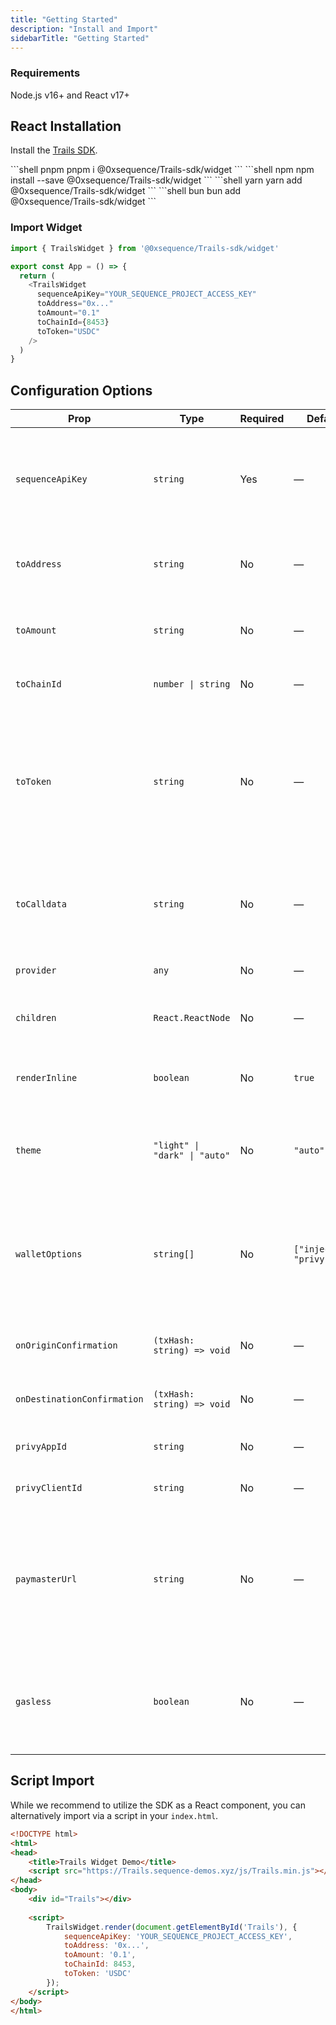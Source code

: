 ```yaml
---
title: "Getting Started"
description: "Install and Import"
sidebarTitle: "Getting Started"
---
```


### Requirements
Node.js v16+ and React v17+

## React Installation

Install the [Trails SDK](https://github.com/0xsequence/Trails/tree/master).

<CodeGroup>
```shell pnpm
pnpm i @0xsequence/Trails-sdk/widget
```
```shell npm
npm install --save @0xsequence/Trails-sdk/widget
```
```shell yarn
yarn add @0xsequence/Trails-sdk/widget
```
```shell bun
bun add @0xsequence/Trails-sdk/widget
```
</CodeGroup>

### Import Widget

```typescript
import { TrailsWidget } from '@0xsequence/Trails-sdk/widget'

export const App = () => {
  return (
    <TrailsWidget
      sequenceApiKey="YOUR_SEQUENCE_PROJECT_ACCESS_KEY"
      toAddress="0x..."
      toAmount="0.1"
      toChainId={8453}
      toToken="USDC"
    />
  )
}
```

## Configuration Options

| Prop                        | Type                                                      | Required | Default   | Description                                                                                                   |
|-----------------------------|-----------------------------------------------------------|----------|-----------|---------------------------------------------------------------------------------------------------------------|
| `sequenceApiKey`            | `string`                                                  | Yes      | —         | Your Sequence project access key. Used to authenticate API requests. A key can be generated on the [Sequence Builder](https://sequence.build/).                                          |
| `toAddress`                 | `string`                                                  | No       | —         | The predefined  recipient or destination address for the transaction.                                                            |
| `toAmount`                  | `string`                                                  | No       | —         | The predefined amount to send (e.g., "0.1") to the destination address.                                                                   |
| `toChainId`                 | `number \| string`                                        | No       | —         | The predefined destination chain ID.                                                                             |
| `toToken`                   | `string`                                                  | No       | —         | The default token symbol to send (e.g., "ETH", "USDC"). Currently only "ETH" and "USDC" are supported values, but this will change to a token address in near future.                                                   |
| `toCalldata`                | `string`                                                  | No       | —         | Optional calldata for contract interactions (e.g., NFT minting, DeFi actions) at the destination address.                                |
| `provider`                  | `any`                                                     | No       | —         | Custom EIP-1193 provider for wallet interactions.                                                             |
| `children`                  | `React.ReactNode`                                         | No       | —         | Custom React node for the widget's trigger button.                                                            |
| `renderInline`              | `boolean`                                                 | No       | `true`    | If `true`, renders inline; if `false`, renders as a modal triggered by the button.                                                    |
| `theme`                     | `"light" \| "dark" \| "auto"`                        | No       | `"auto"` | Controls the widget's color theme. "auto" matches the user's system preference.                               |
| `walletOptions`             | `string[]`                                                | No       | `["injected", "privy"]` | Array of wallet options to show for connection. Supported: `"injected"`, `"privy"`. It's expected however that the dapp provides their own wallet connection.          |
| `onOriginConfirmation`      | `(txHash: string) => void`                                | No       | —         | Callback with the origin transaction hash when confirmed.                                                     |
| `onDestinationConfirmation` | `(txHash: string) => void`                                | No       | —         | Callback with the destination transaction hash when confirmed.                                                |
| `privyAppId`                | `string`                                                  | No       | —         | Privy App ID for Privy wallet integration.                                                                    |
| `privyClientId`             | `string`                                                  | No       | —         | Privy Client ID for Privy wallet integration.                                                                 |
| `paymasterUrl`              | `string`                                                  | No       | —         | URL of a 4337-compatible bundler/paymaster URL for gasless transactions (e.g., thirdweb, Pimlico, ZeroDev, Alchemy, etc). The option `gasless` must also be to `true` to enable it.                                           |
| `gasless`                   | `boolean`                                                 | No       | —         | If `true`, enables gasless transactions using sequence Relayer or paymaster (ERC-4337) if `paymasterUrl` is set.                                         |

## Script Import

While we recommend to utilize the SDK as a React component, you can alternatively import via a script in your `index.html`.

```html
<!DOCTYPE html>
<html>
<head>
    <title>Trails Widget Demo</title>
    <script src="https://Trails.sequence-demos.xyz/js/Trails.min.js"></script>
</head>
<body>
    <div id="Trails"></div>
    
    <script>
        TrailsWidget.render(document.getElementById('Trails'), {
            sequenceApiKey: 'YOUR_SEQUENCE_PROJECT_ACCESS_KEY',
            toAddress: '0x...',
            toAmount: '0.1',
            toChainId: 8453,
            toToken: 'USDC'
        });
    </script>
</body>
</html>
```